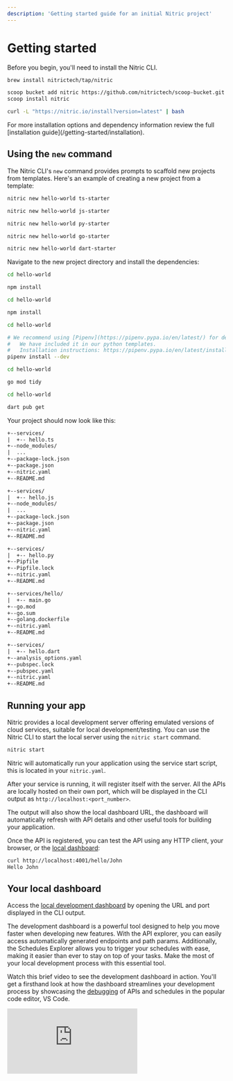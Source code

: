 ```yaml
---
description: 'Getting started guide for an initial Nitric project'
---
```


# Getting started

Before you begin, you'll need to install the Nitric CLI.

<InstallNitricTabs>

<TabItem label="macOS">

```bash
brew install nitrictech/tap/nitric
```

</TabItem>

<TabItem label="Windows">

```bash
scoop bucket add nitric https://github.com/nitrictech/scoop-bucket.git
scoop install nitric
```

</TabItem>

<TabItem label="Linux">

```bash
curl -L "https://nitric.io/install?version=latest" | bash
```

</TabItem>

</InstallNitricTabs>

<Note>
  For more installation options and dependency information review the full
  [installation guide](/getting-started/installation).
</Note>

## Using the `new` command

The Nitric CLI's `new` command provides prompts to scaffold new projects from templates. Here's an example of creating a new project from a template:

<CodeWithTabs>

```bash !!tabs TypeScript
nitric new hello-world ts-starter
```

```bash !!tabs JavaScript
nitric new hello-world js-starter
```

```bash !!tabs Python
nitric new hello-world py-starter
```

```bash !!tabs Go
nitric new hello-world go-starter
```

```bash !!tabs Dart
nitric new hello-world dart-starter
```

</CodeWithTabs>

Navigate to the new project directory and install the dependencies:

<CodeWithTabs>

```bash !!tabs TypeScript
cd hello-world

npm install
```

```bash !!tabs JavaScript
cd hello-world

npm install
```

```bash !!tabs Python
cd hello-world

# We recommend using [Pipenv](https://pipenv.pypa.io/en/latest/) for dependency and virtual environments
#   We have included it in our python templates.
#   Installation instructions: https://pipenv.pypa.io/en/latest/installation/#preferred-installation-of-pipenv
pipenv install --dev
```

```bash !!tabs Go
cd hello-world

go mod tidy
```

```bash !!tabs Dart
cd hello-world

dart pub get
```

</CodeWithTabs>

Your project should now look like this:

<CodeWithTabs>

```txt !!tabs TypeScript
+--services/
|  +-- hello.ts
+--node_modules/
|  ...
+--package-lock.json
+--package.json
+--nitric.yaml
+--README.md
```

```txt !!tabs JavaScript
+--services/
|  +-- hello.js
+--node_modules/
|  ...
+--package-lock.json
+--package.json
+--nitric.yaml
+--README.md
```

```txt !!tabs Python
+--services/
|  +-- hello.py
+--Pipfile
+--Pipfile.lock
+--nitric.yaml
+--README.md
```

```txt !!tabs Go
+--services/hello/
|  +-- main.go
+--go.mod
+--go.sum
+--golang.dockerfile
+--nitric.yaml
+--README.md
```

```txt !!tabs Dart
+--services/
|  +-- hello.dart
+--analysis_options.yaml
+--pubspec.lock
+--pubspec.yaml
+--nitric.yaml
+--README.md
```

</CodeWithTabs>

## Running your app

Nitric provides a local development server offering emulated versions of cloud services, suitable for local development/testing. You can use the Nitric CLI to start the local server using the `nitric start` command.

```bash
nitric start
```

Nitric will automatically run your application using the service start script, this is located in your `nitric.yaml`.

After your service is running, it will register itself with the server. All the APIs are locally hosted on their own port, which will be displayed in the CLI output as `http://localhost:<port_number>`.

The output will also show the local dashboard URL, the dashboard will automatically refresh with API details and other useful tools for building your application.

Once the API is registered, you can test the API using any HTTP client, your browser, or the [local dashboard](/getting-started/local-dashboard):

```bash
curl http://localhost:4001/hello/John
Hello John
```

## Your local dashboard

Access the [local development dashboard](./local-dashboard) by opening the URL and port displayed in the CLI output.

The development dashboard is a powerful tool designed to help you move faster when developing new features. With the API explorer, you can easily access automatically generated endpoints and path params. Additionally, the Schedules Explorer allows you to trigger your schedules with ease, making it easier than ever to stay on top of your tasks. Make the most of your local development process with this essential tool.

Watch this brief video to see the development dashboard in action. You'll get a firsthand look at how the dashboard streamlines your development process by showcasing the [debugging](/guides/nodejs/debugging) of APIs and schedules in the popular code editor, VS Code.

<div>
  <div className="video-container">
    <iframe
      src="https://www.youtube-nocookie.com/embed/cjbg-klgDNM"
      title="YouTube video player"
      frameBorder="0"
      allow="accelerometer; autoplay; clipboard-write; encrypted-media; gyroscope; picture-in-picture; web-share"
      allowFullScreen
    />
  </div>
</div>

<Note>
  The video currently showcases v0 of the local dashboard and will be updated
  soon.
</Note>

## Making updates

Nitric's language templates enable hot-reloading by default, so at this point, you can start making changes to services and see what happens.

Start by opening the `hello` service in your editor and adding a new route to the API, then save, and execute the file:

<CodeSwitcher>

```typescript !! file:services/hello.ts
import { api } from '@nitric/sdk'

const helloApi = api('main')

helloApi.get('/hello/:name', async (ctx) => {
  const { name } = ctx.req.params
  ctx.res.body = `Hello ${name}`
  return ctx
})

// Let's add a 'goodbye' route to the API, like this:
helloApi.get('/goodbye/:name', async (ctx) => {
  const { name } = ctx.req.params
  ctx.res.body = `Goodbye ${name}`
  return ctx
})
```

```javascript !! file:services/hello.js
import { api } from '@nitric/sdk'

const helloApi = api('main')

helloApi.get('/hello/:name', async (ctx) => {
  const { name } = ctx.req.params
  ctx.res.body = `Hello ${name}`
  return ctx
})

// Let's add a 'goodbye' route to the API, like this:
helloApi.get('/goodbye/:name', async (ctx) => {
  const { name } = ctx.req.params
  ctx.res.body = `Goodbye ${name}`
  return ctx
})
```

```python !! file:services/hello.py
from nitric.resources import api
from nitric.application import Nitric

helloApi = api("main")


@helloApi.get("/hello/:name")
async def hello_world(ctx):
    name = ctx.req.params['name']

    ctx.res.body = f"Hello {name}"

@helloApi.get("/goodbye/:name")
async def hello_world(ctx):
    name = ctx.req.params['name']

    ctx.res.body = f"Goodbye {name}"

Nitric.run()
```

```go !! file:services/hello/main.go
package main

import (
	"fmt"

	"github.com/nitrictech/go-sdk/nitric/apis"
	"github.com/nitrictech/go-sdk/nitric"
)

func main() {
	api, err := nitric.NewApi("main")
	if err != nil {
		fmt.Println(err)
		return
	}

	api.Get("/hello/:name", func(ctx *apis.Ctx) {
		name := ctx.Request.PathParams()["name"]
		ctx.Response.Body = []byte(fmt.Sprintf("Hello %s", name))
	})

	api.Get("/goodbye/:name", func(ctx *apis.Ctx) {
		name := ctx.Request.PathParams()["name"]
		ctx.Response.Body = []byte(fmt.Sprintf("Goodbye %s", name))
	})

	if err := nitric.Run(); err != nil {
		fmt.Println(err)
	}
}
```

```dart !! file:services/hello.dart
import 'package:nitric_sdk/nitric.dart';

void main() {
  final helloApi = Nitric.api("main");

  helloApi.get("/hello/:name", (ctx) async {
    final name = ctx.req.pathParams["name"]!;
    ctx.res.body = "Hello $name";

    return ctx;
  });

  helloApi.get("/goodbye/:name", (ctx) async {
    final name = ctx.req.pathParams["name"]!;
    ctx.res.body = "Goodbye $name";

    return ctx;
  });
}
```

</CodeSwitcher>

<Note>
  Depending on the language you choose the template may support hot-reloading,
  if not you'll need to restart the service.
</Note>

After saving the file, the new route will be registered and you can test it:

```bash
curl http://localhost:4001/goodbye/John
Goodbye John
```

When you're finished testing, you can stop your application and the Nitric Server.

## Deploying the app

Now that you've implemented a basic API and tested that it works, you can deploy it to one or more cloud platforms. Applications built with Nitric can be automatically deployed and run on multiple cloud providers without any code changes.

The first step is to set up your credentials for the cloud provider.

- [AWS](/reference/providers/aws)
- [Azure](/reference/providers/azure)
- [GCP](/reference/providers/gcp)

You'll then need to create a [stack](/reference/cli#stacks) that represents your project and a deployment target.

The `stack new` command below will create a stack named `dev` that uses the `aws` provider.

```bash
nitric stack new dev aws
```

Continue by checking your stack file `nitric.dev.yaml` and adding in your preferred region, such as `us-east-1`.

Now you can deploy your `dev` stack with the `up` command.

```bash
nitric up
```

When the deployment is complete, go to the relevant cloud console and you'll be able to see and interact with your API.

To tear down the stack use the `down` command:

```bash
nitric down
```

# What's next?

- Learn more about [APIs](/apis)
- See other features in the [introduction](/#building-blocks)
- Learn more about the [foundations](/foundations/projects) of Nitric
